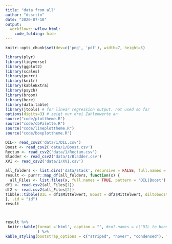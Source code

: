 ```yaml
---
title: "data from all"
author: "dssrttn"
date: "2020-07-10"
output: 
  workflowr::wflow_html:
    code_folding: hide
---
```


```r

knitr::opts_chunk$set(dev=c('png', 'pdf'), width=7, height=5)

```


```r
library(plyr)
library(tidyverse)
library(ggplot2)
library(scales)
library(purrr)
library(knitr)
library(kableExtra)
library(psych)
library(broom)
library(here)
library(data.table)
library(jtools) # for linear regression output. not used so far
options(digits=3) # zeigt nur drei Zahlenwerte an
source("code/plottheme.R")
source("code/cbPalette.R")
source("code/lineplottheme.R")
source("code/boxplottheme.R")

DIL<- read_csv2('data/1/DIL.csv')
Boost <- read_csv2('data/1/Boost.csv')
Rectum <- read_csv2('data/1/Rectum.csv')
Bladder <- read_csv2('data/1/Bladder.csv')
XVI <- read_csv2('data/1/XVI.csv')
```

```r



all_folders <- list.dirs('data/stack', recursive = FALSE, full.names = TRUE)
result <- purrr::map_df(all_folders, function(x) {
  all_Files <- list.files(x, full.names = TRUE, pattern = 'DIL|Boost')
df1 <- read.csv2(all_Files[1])
df2 <- read.csv2(all_Files[2])
tibble::tibble(DIL = df1$Mittelwert, Boost = df2$Mittelwert, diltoboost = DIL/Boost)
}, .id = "id")
result



result %>%
 knitr::kable(format ='html', caption = "", #col.names = c("DIL to boost relative relations", #"Numbers")
              ) %>%
kable_styling(bootstrap_options = c("striped", "hover", "condensed"), full_width = FALSE) 
``` 
